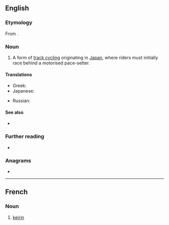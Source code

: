 ==English==

===Etymology===
From {{der|en|ja|競輪||racing wheels}}.

===Noun===
{{en-noun|~}}

# {{lb|en|cycling}} A form of [[track cycling]] originating in [[Japan]], where riders must initially race behind a motorised pace-setter.

====Translations====
{{trans-top|form of track cycling}}
* Greek: {{t|el|κέιριν|n}}
* Japanese: {{t+|ja|競輪|tr=keirin}}
{{trans-mid}}
* Russian: {{t+|ru|кейрин|m}}
{{trans-bottom}}

====See also====
* {{l|en|derny}}

===Further reading===
* {{pedialite}}

===Anagrams===
* {{anagrams|en|inkier}}

----

==French==

===Noun===
{{fr-noun|m}}
# {{lb|fr|cycling}} [[#English|keirin]]